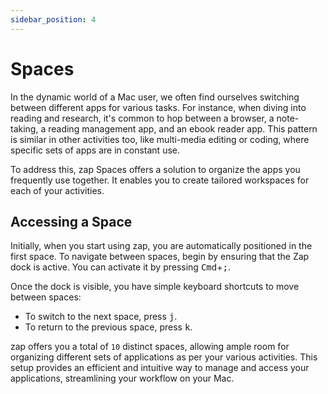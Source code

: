 ```yaml
---
sidebar_position: 4
---
```



# Spaces

In the dynamic world of a Mac user, we often find ourselves switching between different apps for various tasks.
For instance, when diving into reading and research, it's common to hop between
a browser, a note-taking, a reading management app, and an ebook reader app.
This pattern is similar in other activities too, like multi-media editing or coding, where specific sets of apps are in constant use.

To address this, zap Spaces offers a solution to organize the apps you frequently use together. It enables you to create tailored workspaces for each of your activities.

## Accessing a Space

Initially, when you start using zap, you are automatically positioned in the first space.
To navigate between spaces, begin by ensuring that the Zap dock is active.
You can activate it by pressing <kbd>Cmd</kbd>+<kbd>;</kbd>.

Once the dock is visible, you have simple keyboard shortcuts to move between spaces:

- To switch to the next space, press <kbd>j</kbd>.
- To return to the previous space, press <kbd>k</kbd>.

<DemoGif src="/img/screenshots/spaces.gif" alt="assign discord and obsidian for quick switch"/>

zap offers you a total of `10` distinct spaces, allowing ample room for organizing different sets of applications as per your various activities.
This setup provides an efficient and intuitive way to manage and access your applications, streamlining your workflow on your Mac.
